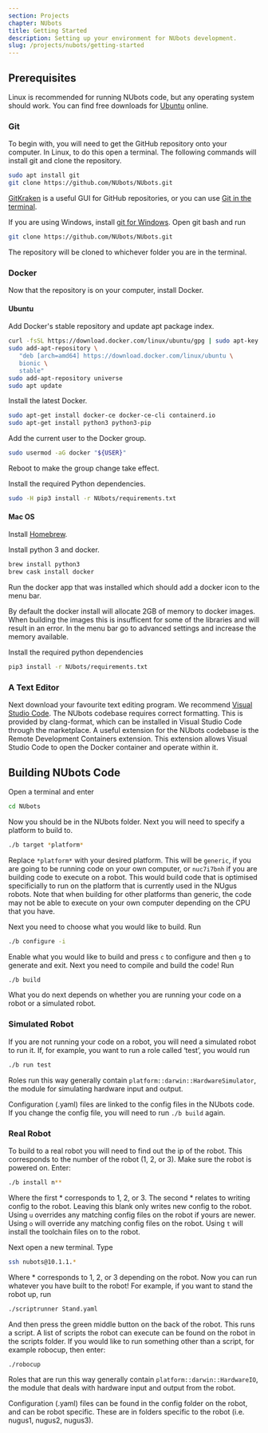 ```yaml
---
section: Projects
chapter: NUbots
title: Getting Started
description: Setting up your environment for NUbots development.
slug: /projects/nubots/getting-started
---
```


## Prerequisites

Linux is recommended for running NUbots code, but any operating system should work. You can find free downloads for [Ubuntu](https://ubuntu.com/) online.

### Git

To begin with, you will need to get the GitHub repository onto your computer. In Linux, to do this open a terminal. The following commands will install git and clone the repository.

```bash
sudo apt install git
git clone https://github.com/NUbots/NUbots.git
```

[GitKraken](https://www.gitkraken.com/) is a useful GUI for GitHub repositories, or you can use [Git in the terminal](https://git-scm.com/docs/git).

If you are using Windows, install [git for Windows](https://gitforwindows.org/). Open git bash and run

```bash
git clone https://github.com/NUbots/NUbots.git
```

The repository will be cloned to whichever folder you are in the terminal.

### Docker

Now that the repository is on your computer, install Docker.

#### Ubuntu

Add Docker's stable repository and update apt package index.

```bash
curl -fsSL https://download.docker.com/linux/ubuntu/gpg | sudo apt-key add -
sudo add-apt-repository \
   "deb [arch=amd64] https://download.docker.com/linux/ubuntu \
   bionic \
   stable"
sudo add-apt-repository universe
sudo apt update
```

Install the latest Docker.

```bash
sudo apt-get install docker-ce docker-ce-cli containerd.io
sudo apt-get install python3 python3-pip
```

Add the current user to the Docker group.

```bash
sudo usermod -aG docker "${USER}"
```

Reboot to make the group change take effect.

Install the required Python dependencies.

```bash
sudo -H pip3 install -r NUbots/requirements.txt
```

#### Mac OS

Install [Homebrew](https://brew.sh/).

Install python 3 and docker.

```bash
brew install python3
brew cask install docker
```

Run the docker app that was installed which should add a docker icon to the menu bar.

By default the docker install will allocate 2GB of memory to docker images. When building the images this is insufficent for some of the libraries and will result in an error. In the menu bar go to advanced settings and increase the memory available.

Install the required python dependencies

```bash
pip3 install -r NUbots/requirements.txt
```

### A Text Editor

Next download your favourite text editing program. We recommend [Visual Studio Code](https://code.visualstudio.com/Download). The NUbots codebase requires correct formatting. This is provided by clang-format, which can be installed in Visual Studio Code through the marketplace. A useful extension for the NUbots codebase is the Remote Development Containers extension. This extension allows Visual Studio Code to open the Docker container and operate within it.

## Building NUbots Code

Open a terminal and enter

```bash
cd NUbots
```

Now you should be in the NUbots folder. Next you will need to specify a platform to build to.

```bash
./b target *platform*
```

Replace `*platform*` with your desired platform. This will be `generic`, if you are going to be running code on your own computer, or `nuc7i7bnh` if you are building code to execute on a robot. This would build code that is optimised specificially to run on the platform that is currently used in the NUgus robots. Note that when building for other platforms than generic, the code may not be able to execute on your own computer depending on the CPU that you have.

Next you need to choose what you would like to build. Run

```bash
./b configure -i
```

Enable what you would like to build and press `c` to configure and then `g` to generate and exit. Next you need to compile and build the code! Run

```bash
./b build
```

What you do next depends on whether you are running your code on a robot or a simulated robot.

### Simulated Robot

If you are not running your code on a robot, you will need a simulated robot to run it. If, for example, you want to run a role called ‘test’, you would run

```bash
./b run test
```

Roles run this way generally contain `platform::darwin::HardwareSimulator`, the module for simulating hardware input and output.

Configuration (.yaml) files are linked to the config files in the NUbots code. If you change the config file, you will need to run `./b build` again.

### Real Robot

To build to a real robot you will need to find out the ip of the robot. This corresponds to the number of the robot (1, 2, or 3). Make sure the robot is powered on. Enter:

```bash
./b install n**
```

Where the first \* corresponds to 1, 2, or 3. The second \* relates to writing config to the robot. Leaving this blank only writes new config to the robot. Using `u` overrides any matching config files on the robot if yours are newer. Using `o` will override any matching config files on the robot. Using `t` will install the toolchain files on to the robot.

Next open a new terminal. Type

```bash
ssh nubots@10.1.1.*
```

Where \* corresponds to 1, 2, or 3 depending on the robot. Now you can run whatever you have built to the robot! For example, if you want to stand the robot up, run

```bash
./scriptrunner Stand.yaml
```

And then press the green middle button on the back of the robot. This runs a script. A list of scripts the robot can execute can be found on the robot in the scripts folder. If you would like to run something other than a script, for example robocup, then enter:

```bash
./robocup
```

Roles that are run this way generally contain `platform::darwin::HardwareIO`, the module that deals with hardware input and output from the robot.

Configuration (.yaml) files can be found in the config folder on the robot, and can be robot specific. These are in folders specific to the robot (i.e. nugus1, nugus2, nugus3).
